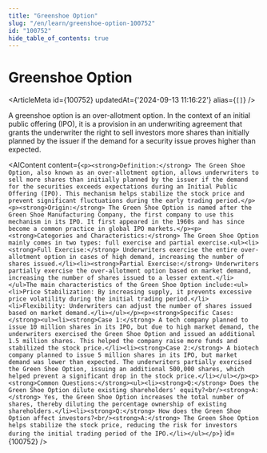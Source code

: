```yaml
---
title: "Greenshoe Option"
slug: "/en/learn/greenshoe-option-100752"
id: "100752"
hide_table_of_contents: true
---
```



# Greenshoe Option

<ArticleMeta id={100752} updatedAt={'2024-09-13 11:16:22'} alias={`[]`} />
<div className='border-solid border-b border-t-0 my-4 border-[var(--ifm-color-gray-300)]' />

A greenshoe option is an over-allotment option. In the context of an initial public offering (IPO), it is a provision in an underwriting agreement that grants the underwriter the right to sell investors more shares than initially planned by the issuer if the demand for a security issue proves higher than expected.

<AIContent content={`<p><strong>Definition:</strong> The Green Shoe Option, also known as an over-allotment option, allows underwriters to sell more shares than initially planned by the issuer if the demand for the securities exceeds expectations during an Initial Public Offering (IPO). This mechanism helps stabilize the stock price and prevent significant fluctuations during the early trading period.</p><p><strong>Origin:</strong> The Green Shoe Option is named after the Green Shoe Manufacturing Company, the first company to use this mechanism in its IPO. It first appeared in the 1960s and has since become a common practice in global IPO markets.</p><p><strong>Categories and Characteristics:</strong> The Green Shoe Option mainly comes in two types: full exercise and partial exercise.<ul><li><strong>Full Exercise:</strong> Underwriters exercise the entire over-allotment option in cases of high demand, increasing the number of shares issued.</li><li><strong>Partial Exercise:</strong> Underwriters partially exercise the over-allotment option based on market demand, increasing the number of shares issued to a lesser extent.</li></ul>The main characteristics of the Green Shoe Option include:<ul><li>Price Stabilization: By increasing supply, it prevents excessive price volatility during the initial trading period.</li><li>Flexibility: Underwriters can adjust the number of shares issued based on market demand.</li></ul></p><p><strong>Specific Cases:</strong><ul><li><strong>Case 1:</strong> A tech company planned to issue 10 million shares in its IPO, but due to high market demand, the underwriters exercised the Green Shoe Option and issued an additional 1.5 million shares. This helped the company raise more funds and stabilized the stock price.</li><li><strong>Case 2:</strong> A biotech company planned to issue 5 million shares in its IPO, but market demand was lower than expected. The underwriters partially exercised the Green Shoe Option, issuing an additional 500,000 shares, which helped prevent a significant drop in the stock price.</li></ul></p><p><strong>Common Questions:</strong><ul><li><strong>Q:</strong> Does the Green Shoe Option dilute existing shareholders' equity?<br/><strong>A:</strong> Yes, the Green Shoe Option increases the total number of shares, thereby diluting the percentage ownership of existing shareholders.</li><li><strong>Q:</strong> How does the Green Shoe Option affect investors?<br/><strong>A:</strong> The Green Shoe Option helps stabilize the stock price, reducing the risk for investors during the initial trading period of the IPO.</li></ul></p>`} id={100752} />
